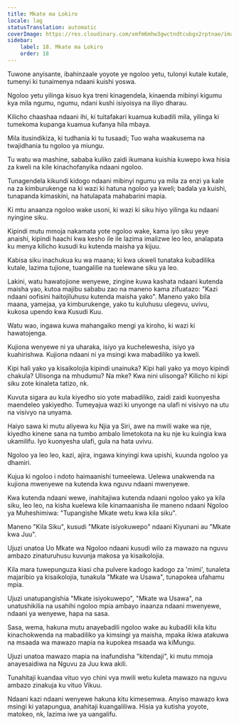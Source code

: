 ```yaml
---
title: Mkate ma Lokiro
locale: lag
statusTranslation: automatic
coverImage: https://res.cloudinary.com/xmfm6mhw3gwctndtcubgx2rptnae/image/upload/v1740468922/small_cover_tratado_de_psicologia_revolucionaria_a4c0dca4e0.webp
sidebar:
    label: 18. Mkate ma Lokiro
    order: 18
---
```

Tuwone anyisante, ibahinzaale yoyote ye ngoloo yetu, tulonyi kutale kutale, tumenyi ki tunaimenya ndaani kuishi yoswa.

Ngoloo yetu yilinga kisuo kya treni kinagendela, kinaenda mibinyi kigumu kya mila ngumu, ngumu, ndani kushi isiyoisya na iliyo dharau.

Kilicho chaashaa ndaani ihi, ki tuitafakari kuamua kubadili mila, yilinga ki tumekoma kupanga kuamua kufanya hila mbaya.

Mila itusindikiza, ki tudhania ki tu tusaadi; Tuo waha waakusema na twajidhania tu ngoloo ya miungu.

Tu watu wa mashine, sababa kuliko zaidi ikumana kuishia kuwepo kwa hisia za kweli na kile kinachofanyika ndaani ngoloo.

Tunagendela kikundi kidogo ndaani mibinyi ngumu ya mila za enzi ya kale na za kimburukenge na ki wazi ki hatuna ngoloo ya kweli; badala ya kuishi, tunapanda kimaskini, na hatulapata mahabarini mapia.

Ki mtu anaanza ngoloo wake usoni, ki wazi ki siku hiyo yilinga ku ndaani nyingine siku.

Kipindi mutu mmoja nakamata yote ngoloo wake, kama iyo siku yeye anaishi, kipindi haachi kwa kesho ile ile lazima imalizwe leo leo, analapata ku menya kilicho kusudi ku kutenda maisha ya kijuu.

Kabisa siku inachukua ku wa maana; ki kwa ukweli tunataka kubadilika kutale, lazima tujione, tuangalilie na tuelewane siku ya leo.

Lakini, watu hawatojione wenyewe, zingine kuwa kashata ndaani kutenda maisha yao, kutoa majibu sababu zao na maneno kama zifuatazo: "Kazi ndaani oofisini haitojiluhusu kutenda maisha yako". Maneno yako bila maana, yamejaa, ya kimburukenge, yako tu kuluhusu ulegevu, uvivu, kukosa upendo kwa Kusudi Kuu.

Watu wao, ingawa kuwa mahangaiko mengi ya kiroho, ki wazi ki hawatojenga.

Kujiona wenyewe ni ya uharaka, isiyo ya kuchelewesha, isiyo ya kuahirishwa. Kujiona ndaani ni ya msingi kwa mabadiliko ya kweli.

Kipi hali yako ya kisaikolojia kipindi unainuka? Kipi hali yako ya moyo kipindi chakula? Ulisonga na mhudumu? Na mke? Kwa nini ulisonga? Kilicho ni kipi siku zote kinaleta tatizo, nk.

Kuvuta sigara au kula kiyedho sio yote mabadiliko, zaidi zaidi kuonyesha maendeleo yakiyedho. Tumeyajua wazi ki unyonge na ulafi ni visivyo na utu na visivyo na unyama.

Haiyo sawa ki mutu aliyewa ku Njia ya Siri, awe na mwili wake wa nje, kiyedho kinene sana na tumbo ambalo limetokota na ku nje ku kuingia kwa ukamilifu. Iyo kuonyesha ulafi, gula na hata uvivu.

Ngoloo ya leo leo, kazi, ajira, ingawa kinyingi kwa upishi, kuunda ngoloo ya dhamiri.

Kujua ki ngoloo i ndoto haimaanishi tumeelewa. Uelewa unakwenda na kujiona mwenyewe na kutenda kwa nguvu ndaani mwenyewe.

Kwa kutenda ndaani wewe, inahitajiwa kutenda ndaani ngoloo yako ya kila siku, leo leo, na kisha kuelewa kile kinamaanisha ile maneno ndaani Ngoloo ya Muheshimiwa: "Tupangishe Mkate wetu kwa kila siku".

Maneno "Kila Siku", kusudi "Mkate isiyokuwepo" ndaani Kiyunani au "Mkate kwa Juu".

Ujuzi unatoa Uo Mkate wa Ngoloo ndaani kusudi wilo za mawazo na nguvu ambazo zinaturuhusu kuvunja makosa ya kisaikolojia.

Kila mara tuwepunguza kiasi cha pulvere kadogo kadogo za 'mimi', tunaleta majaribio ya kisaikolojia, tunakula "Mkate wa Usawa", tunapokea ufahamu mpia.

Ujuzi unatupangishia "Mkate isiyokuwepo", "Mkate wa Usawa", na unatushikilia na usahihi ngoloo mpia ambayo inaanza ndaani mwenyewe, ndaani ya wenyewe, hapa na sasa.

Sasa, wema, hakuna mutu anayebadili ngoloo wake au kubadili kila kitu kinachokwenda na mabadiliko ya kimsingi ya maisha, mpaka ikiwa atakuwa na msaada wa mawazo mapia na kupokea msaada wa kiMungu.

Ujuzi unatoa mawazo mapia na inafundisha "kitendaji", ki mutu mmoja anayesaidiwa na Nguvu za Juu kwa akili.

Tunahitaji kuandaa vituo vyo chini vya mwili wetu kuleta mawazo na nguvu ambazo zinakuja ku vituo Vikuu.

Ndaani kazi ndaani wenyewe hakuna kitu kimesemwa. Anyiso mawazo kwa msingi ki yatapungua, anahitaji kuangaliliwa. Hisia ya kutisha yoyote, matokeo, nk, lazima iwe ya uangalifu.

